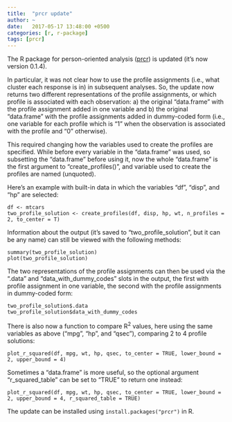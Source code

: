 ```yaml
---
title:  "prcr update"
author: ~
date:   2017-05-17 13:48:00 +0500
categories: [r, r-package]
tags: [prcr]
---
```


The R package for person-oriented analysis ([prcr](https://github.com/jrosen48/prcr)) is updated (it's now version 0.1.4). 

In particular, it was not clear how to use the profile assignments (i.e., what cluster each response is in) in subsequent analyses. So, the update now returns two different representations of the profile assignments, or which profile is associated with each observation: a) the original "data.frame" with the profile assignment added in one variable and b) the original "data.frame" with the profile assignments added in dummy-coded form (i.e., one variable for each profile which is "1" when the observation is associated with the profile and "0" otherwise). 

This required changing how the variables used to create the profiles are specified. While before every variable in the "data.frame" was used, so subsetting the "data.frame" before using it, now the whole "data.frame" is the first argument to  "create_profiles()", and variable used to create the profiles are named (unquoted).

Here's an example with built-in data in which the variables "df", "disp", and "hp" are selected:

	df <- mtcars
	two_profile_solution <- create_profiles(df, disp, hp, wt, n_profiles = 2, to_center = T)

Information about the output (it's saved to "two_profile_solution", but it can be any name) can still be viewed with the following methods:

	summary(two_profile_solution)
	plot(two_profile_solution)

The two representations of the profile assignments can then be used via the ".data" and "data_with_dummy_codes" slots in the output, the first with profile assignment in one variable, the second with the profile assignments in dummy-coded form:

	two_profile_solution$.data
	two_profile_solution$data_with_dummy_codes

There is also now a function to compare R<sup>2</sup> values, here using the same variables as above ("mpg", "hp", and "qsec"), comparing 2 to 4 profile solutions:

	plot_r_squared(df, mpg, wt, hp, qsec, to_center = TRUE, lower_bound = 2, upper_bound = 4)

Sometimes a "data.frame" is more useful, so the optional argument "r_squared_table" can be set to "TRUE" to return one instead:

	plot_r_squared(df, mpg, wt, hp, qsec, to_center = TRUE, lower_bound = 2, upper_bound = 4, r_squared_table = TRUE)

The update can be installed using `install.packages("prcr")` in R.

